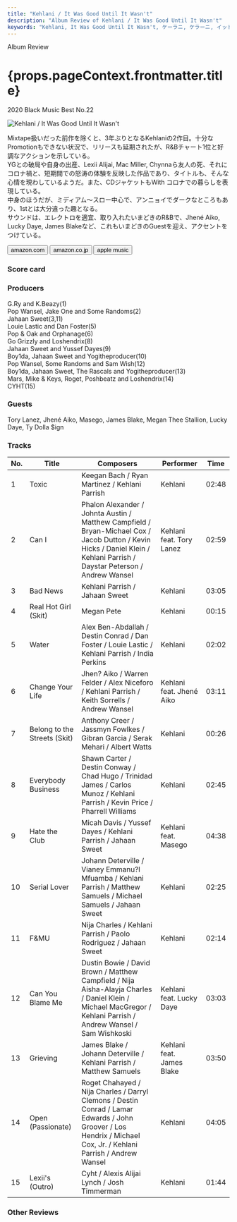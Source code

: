 ```yaml
---
title: "Kehlani / It Was Good Until It Wasn't"
description: "Album Review of Kehlani / It Was Good Until It Wasn't"
keywords: "Kehlani, It Was Good Until It Wasn't, ケーラニ, ケラーニ, イット・ワズ・グッド・ウンティル・イット・ワズント"
---
```






<p className="largeP">Album Review</p>
<h1 className="h1--no--margin">{props.pageContext.frontmatter.title}</h1>
<p className="largeP">
  <Link to="/best50/2020/">2020 Black Music Best No.22</Link>
</p>

<Row  className="image-card-group">
	<Column colMd={3} colLg={4} noGutterMdLeft="">
       <ImageCard>

![Kehlani / It Was Good Until It Wasn't](../../images/cd/kehlani3L.jpg)

</ImageCard>
	</Column>
	<Column colMd={4} colLg={8} noGutterMdLeft="">
	<p>
	Mixtape扱いだった前作を除くと、3年ぶりとなるKehlaniの2作目。十分なPromotionもできない状況で、リリースも延期されたが、R&Bチャート1位と好調なアクションを示している。
	<br/>YGとの破局や自身の出産、Lexii Alijai, Mac Miller, Chynnaら友人の死、それにコロナ禍と、短期間での怒涛の体験を反映した作品であり、タイトルも、そんな心情を現わしているようだ。また、CDジャケットもWith コロナでの暮らしを表現している。
	<br/>中身のほうだが、ミディアム～スロー中心で、アンニョイでダークなところもあり、1stとは大分違った趣となる。
	<br/>サウンドは、エレクトロを適宜、取り入れたいまどきのR&Bで、Jhené Aiko, Lucky Daye, James Blakeなど、これもいまどきのGuestを迎え、アクセントをつけている。
	</p>
	<div>
	  <Button className="button-right-mergin"  href="https://amzn.to/3i6OHCi" renderIcon={ArrowUpRight} size='sm' kind='primary'>
      amazon.com
    </Button>
    <Button className="button-right-mergin"  href="https://amzn.to/2S23UtC" renderIcon={ArrowUpRight} size='sm' kind='secondary'>
      amazon.co.jp
    </Button>
		<Button className="button-right-mergin"  href="https://apple.co/2S38BUc" renderIcon={ArrowUpRight} size='sm' kind='tertiary'>
      apple music
    </Button>
	</div>
	</Column>
</Row>
<Row >
	<Column colMd={4} colLg={4} noGutterMdLeft="">
<div>
  <h3>Score card</h3>
	<SliderJS1 value="5" />
  <SliderJS2 value="1" />
	<SliderJS3 value="1" />
  <SliderJS4 value="9" />
</div>
</Column>
<Column colMd={8} colLg={8} noGutterMdLeft="">
<div>
<h3>Producers</h3>
<p>
	G.Ry and K.Beazy(1)
	<br/>Pop Wansel, Jake One and Some Randoms(2)
	<br/>Jahaan Sweet(3,11)
	<br/>Louie Lastic and Dan Foster(5)
	<br/>Pop & Oak and Orphanage(6)
	<br/>Go Grizzly and Loshendrix(8)
	<br/>Jahaan Sweet and Yussef Dayes(9)
	<br/>Boy1da, Jahaan Sweet and Yogitheproducer(10)
	<br/>Pop Wansel, Some Randoms and Sam Wish(12)
	<br/>Boy1da, Jahaan Sweet, The Rascals and Yogitheproducer(13)
	<br/>Mars, Mike & Keys, Roget, Poshbeatz and Loshendrix(14)
	<br/>CYHT(15)
</p>
<h3>Guests</h3>
<p>
	Tory Lanez, Jhené Aiko, Masego, James Blake, Megan Thee Stallion, Lucky Daye, Ty Dolla $ign
</p>
</div>
</Column>
</Row>

<h3>Tracks</h3>

| No. | Title                        | Composers                                                                                                                                                                 | Performer                 | Time  |
| --- | ---------------------------- | ------------------------------------------------------------------------------------------------------------------------------------------------------------------------- | ------------------------- | ----- |
| 1   | Toxic                        | Keegan Bach / Ryan Martinez / Kehlani Parrish                                                                                                                             | Kehlani                   | 02:48 |
| 2   | Can I                        | Phalon Alexander / Johnta Austin / Matthew Campfield / Bryan-Michael Cox / Jacob Dutton / Kevin Hicks / Daniel Klein / Kehlani Parrish / Daystar Peterson / Andrew Wansel | Kehlani feat. Tory Lanez  | 02:59 |
| 3   | Bad News                     | Kehlani Parrish / Jahaan Sweet                                                                                                                                            | Kehlani                   | 03:05 |
| 4   | Real Hot Girl (Skit)         | Megan Pete                                                                                                                                                                | Kehlani                   | 00:15 |
| 5   | Water                        | Alex Ben-Abdallah / Destin Conrad / Dan Foster / Louie Lastic / Kehlani Parrish / India Perkins                                                                           | Kehlani                   | 02:02 |
| 6   | Change Your Life             | Jhen? Aiko / Warren Felder / Alex Niceforo / Kehlani Parrish / Keith Sorrells / Andrew Wansel                                                                             | Kehlani feat. Jhené Aiko  | 03:11 |
| 7   | Belong to the Streets (Skit) | Anthony Creer / Jassmyn Fowlkes / Gibran Garcia / Serak Mehari / Albert Watts                                                                                             | Kehlani                   | 00:26 |
| 8   | Everybody Business           | Shawn Carter / Destin Conway / Chad Hugo / Trinidad James / Carlos Munoz / Kehlani Parrish / Kevin Price / Pharrell Williams                                              | Kehlani                   | 02:45 |
| 9   | Hate the Club                | Micah Davis / Yussef Dayes / Kehlani Parrish / Jahaan Sweet                                                                                                               | Kehlani feat. Masego      | 04:38 |
| 10  | Serial Lover                 | Johann Deterville / Vianey Emmanu?l Mfuamba / Kehlani Parrish / Matthew Samuels / Michael Samuels / Jahaan Sweet                                                          | Kehlani                   | 02:25 |
| 11  | F&MU                         | Nija Charles / Kehlani Parrish / Paolo Rodriguez / Jahaan Sweet                                                                                                           | Kehlani                   | 02:14 |
| 12  | Can You Blame Me             | Dustin Bowie / David Brown / Matthew Campfield / Nija Aisha-Alayja Charles / Daniel Klein / Michael MacGregor / Kehlani Parrish / Andrew Wansel / Sam Wishkoski           | Kehlani feat. Lucky Daye  | 03:03 |
| 13  | Grieving                     | James Blake / Johann Deterville / Kehlani Parrish / Matthew Samuels                                                                                                       | Kehlani feat. James Blake | 03:50 |
| 14  | Open (Passionate)            | Roget Chahayed / Nija Charles / Darryl Clemons / Destin Conrad / Lamar Edwards / John Groover / Los Hendrix / Michael Cox, Jr. / Kehlani Parrish / Andrew Wansel          | Kehlani                   | 04:05 |
| 15  | Lexii's (Outro)              | Cyht / Alexis Alijai Lynch / Josh Timmerman                                                                                                                               | Kehlani                   | 01:44 |

<h3>Other Reviews</h3>

<Row>
  <Column colMd={3} colLg={3} noGutterMdLeft>
    <Review1 />
  </Column>
  <Column colMd={3} colLg={3} noGutterMdLeft>
    <Review2 />
  </Column>
</Row>
